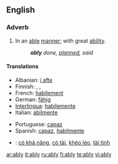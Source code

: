 ==English==

===Adverb===
{{en-adv}}

# In an [[able]] [[manner]]; with great [[ability]].
#:'''''ably''' done, [[planned]], said''

====Translations====
{{trans-top|with great ability}}
* Albanian: [[i afte]]
* Finnish: {{t|fi|pontevasti}},  {{t|fi|taitavasti}},  {{t|fi|hyvin}}
* French: [[habilement]]
* German: [[fähig]]
* [[Interlingua]]: [[habilemente]]
* Italian: [[abilmente]]
{{trans-mid}}
* Portuguese: [[capaz]]
* Spanish: [[capaz]], [[habilmente]]
{{trans-bottom}}

{{checktrans-top}}
* {{ttbc|Vietnamese}}: [[có khả năng]], [[có tài]], [[khéo léo]], [[tài tình]]
{{trans-bottom}}

[[ar:ably]]
[[it:ably]]
[[ru:ably]]
[[fi:ably]]
[[te:ably]]
[[vi:ably]]